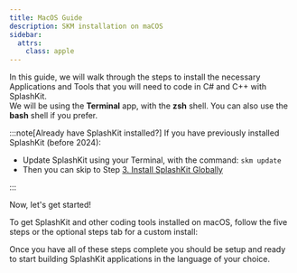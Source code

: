 ```yaml
---
title: MacOS Guide
description: SKM installation on maCOS
sidebar:
  attrs:
    class: apple
---
```

In this guide, we will walk through the steps to install the necessary Applications and Tools that you will need to code in C# and C++ with SplashKit.  
We will be using the **Terminal** app, with the **zsh** shell. You can also use the **bash** shell if you prefer.

:::note[Already have SplashKit installed?]
If you have previously installed SplashKit (before 2024):

- Update SplashKit using your Terminal, with the command: `skm update`
- Then you can skip to Step [3. Install SplashKit Globally](#3-install-splashkit-globally)

:::

Now, let's get started!

To get SplashKit and other coding tools installed on macOS, follow the five steps or the optional steps tab for a custom install:


<CardGrid>
  <LinkCard
    title="Install Xcode Command Line Tools"
    description="Step 1"
    href="/installation/macos/step-1/"
  />
  <LinkCard
    title="Install SplashKit SDK"
    description="Step 2"
    href="/installation/macos/step-2/"
  />
  <LinkCard
    title="Install SplashKit Globally"
    description="Step 3"
    href="/installation/macos/step-3/"
  />
  <LinkCard
    title="Install Visual Studio Code"
    description="Step 4"
    href="/installation/macos/step-4/"
  />
  <LinkCard
    title="Install Language Specific Tools"
    description="Step 5"
    href="/installation/macos/step-5/"
  />
  <LinkCard
    title="Optional Setup Steps"
    description="Step 6"
    href="/installation/macos/step-6/"
  />
</CardGrid>

Once you have all of these steps complete you should be setup and ready to
start building SplashKit applications in the language of your choice.

